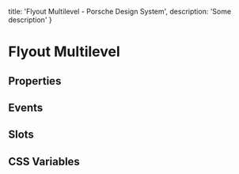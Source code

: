 
  title: 'Flyout Multilevel - Porsche Design System',
  description: 'Some description'
}

# Flyout Multilevel <ComponentStatus tagName="p-flyout-multilevel"></ComponentStatus>

## Properties

<ComponentMetaProps tagName="p-flyout-multilevel"></ComponentMetaProps>

## Events

<ComponentMetaEvents tagName="p-flyout-multilevel"></ComponentMetaEvents>

## Slots

<ComponentMetaSlots tagName="p-flyout-multilevel"></ComponentMetaSlots>

## CSS Variables

<ComponentMetaCssVariables tagName="p-flyout-multilevel"></ComponentMetaCssVariables>